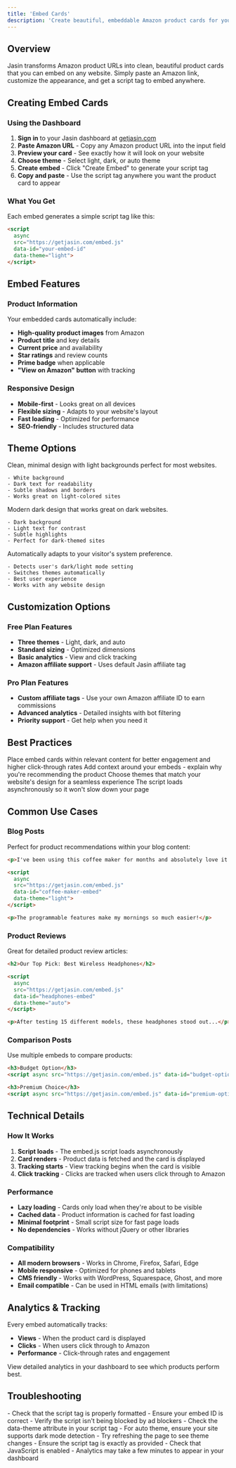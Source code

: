 ```yaml
---
title: 'Embed Cards'
description: 'Create beautiful, embeddable Amazon product cards for your website'
---
```


## Overview

Jasin transforms Amazon product URLs into clean, beautiful product cards that you can embed on any website. Simply paste an Amazon link, customize the appearance, and get a script tag to embed anywhere.

## Creating Embed Cards

### Using the Dashboard

1. **Sign in** to your Jasin dashboard at [getjasin.com](https://getjasin.com)
2. **Paste Amazon URL** - Copy any Amazon product URL into the input field
3. **Preview your card** - See exactly how it will look on your website
4. **Choose theme** - Select light, dark, or auto theme
5. **Create embed** - Click "Create Embed" to generate your script tag
6. **Copy and paste** - Use the script tag anywhere you want the product card to appear

### What You Get

Each embed generates a simple script tag like this:

```html
<script 
  async 
  src="https://getjasin.com/embed.js" 
  data-id="your-embed-id"
  data-theme="light">
</script>
```

## Embed Features

### Product Information
Your embedded cards automatically include:
- **High-quality product images** from Amazon
- **Product title** and key details
- **Current price** and availability
- **Star ratings** and review counts
- **Prime badge** when applicable
- **"View on Amazon" button** with tracking

### Responsive Design
- **Mobile-first** - Looks great on all devices
- **Flexible sizing** - Adapts to your website's layout
- **Fast loading** - Optimized for performance
- **SEO-friendly** - Includes structured data

## Theme Options

<Tabs>
  <Tab title="Light Theme">
    Clean, minimal design with light backgrounds perfect for most websites.
    
    - White background
    - Dark text for readability
    - Subtle shadows and borders
    - Works great on light-colored sites
  </Tab>
  
  <Tab title="Dark Theme">
    Modern dark design that works great on dark websites.
    
    - Dark background
    - Light text for contrast
    - Subtle highlights
    - Perfect for dark-themed sites
  </Tab>
  
  <Tab title="Auto Theme">
    Automatically adapts to your visitor's system preference.
    
    - Detects user's dark/light mode setting
    - Switches themes automatically
    - Best user experience
    - Works with any website design
  </Tab>
</Tabs>

## Customization Options

### Free Plan Features
- **Three themes** - Light, dark, and auto
- **Standard sizing** - Optimized dimensions
- **Basic analytics** - View and click tracking
- **Amazon affiliate support** - Uses default Jasin affiliate tag

### Pro Plan Features
- **Custom affiliate tags** - Use your own Amazon affiliate ID to earn commissions
- **Advanced analytics** - Detailed insights with bot filtering
- **Priority support** - Get help when you need it

## Best Practices

<CardGroup cols={2}>
  <Card title="Placement" icon="location-dot">
    Place embed cards within relevant content for better engagement and higher click-through rates
  </Card>
  <Card title="Context" icon="align-left">
    Add context around your embeds - explain why you're recommending the product
  </Card>
  <Card title="Theme Choice" icon="palette">
    Choose themes that match your website's design for a seamless experience
  </Card>
  <Card title="Performance" icon="clock">
    The script loads asynchronously so it won't slow down your page
  </Card>
</CardGroup>

## Common Use Cases

### Blog Posts
Perfect for product recommendations within your blog content:

```html
<p>I've been using this coffee maker for months and absolutely love it:</p>

<script 
  async 
  src="https://getjasin.com/embed.js" 
  data-id="coffee-maker-embed"
  data-theme="light">
</script>

<p>The programmable features make my mornings so much easier!</p>
```

### Product Reviews
Great for detailed product review articles:

```html
<h2>Our Top Pick: Best Wireless Headphones</h2>

<script 
  async 
  src="https://getjasin.com/embed.js" 
  data-id="headphones-embed"
  data-theme="auto">
</script>

<p>After testing 15 different models, these headphones stood out...</p>
```

### Comparison Posts
Use multiple embeds to compare products:

```html
<h3>Budget Option</h3>
<script async src="https://getjasin.com/embed.js" data-id="budget-option"></script>

<h3>Premium Choice</h3>
<script async src="https://getjasin.com/embed.js" data-id="premium-option"></script>
```

## Technical Details

### How It Works
1. **Script loads** - The embed.js script loads asynchronously
2. **Card renders** - Product data is fetched and the card is displayed
3. **Tracking starts** - View tracking begins when the card is visible
4. **Click tracking** - Clicks are tracked when users click through to Amazon

### Performance
- **Lazy loading** - Cards only load when they're about to be visible
- **Cached data** - Product information is cached for fast loading
- **Minimal footprint** - Small script size for fast page loads
- **No dependencies** - Works without jQuery or other libraries

### Compatibility
- **All modern browsers** - Works in Chrome, Firefox, Safari, Edge
- **Mobile responsive** - Optimized for phones and tablets
- **CMS friendly** - Works with WordPress, Squarespace, Ghost, and more
- **Email compatible** - Can be used in HTML emails (with limitations)

## Analytics & Tracking

Every embed automatically tracks:
- **Views** - When the product card is displayed
- **Clicks** - When users click through to Amazon
- **Performance** - Click-through rates and engagement

View detailed analytics in your dashboard to see which products perform best.

## Troubleshooting

<AccordionGroup>
  <Accordion title="Embed not showing">
    - Check that the script tag is properly formatted
    - Ensure your embed ID is correct
    - Verify the script isn't being blocked by ad blockers
  </Accordion>
  
  <Accordion title="Wrong theme displaying">
    - Check the data-theme attribute in your script tag
    - For auto theme, ensure your site supports dark mode detection
    - Try refreshing the page to see theme changes
  </Accordion>
  
  <Accordion title="Analytics not tracking">
    - Ensure the script tag is exactly as provided
    - Check that JavaScript is enabled
    - Analytics may take a few minutes to appear in your dashboard
  </Accordion>
</AccordionGroup> 